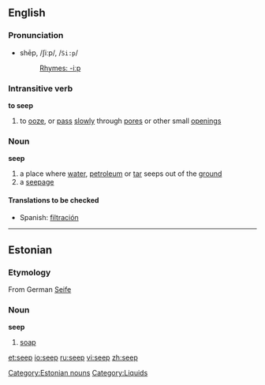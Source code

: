 ==English==
===Pronunciation===
*shēp, /ʃiːp/, /<tt>Si:p</tt>/
*:[[Rhymes:English:-iːp|Rhymes: -iːp]]
===Intransitive verb===
'''to seep'''
# to [[ooze]], or [[pass]] [[slowly]] through [[pore]]s or other small [[opening]]s
===Noun===
'''seep'''
#a place where [[water]], [[petroleum]] or [[tar]] seeps out of the [[ground]]
#a [[seepage]]

====Translations to be checked====
*Spanish: [[filtración]]

----

==Estonian==
===Etymology===
From German [[Seife]]
===Noun===
'''seep'''
# [[soap]]
[[Category:Estonian nouns]]

[[Category:Liquids]]

[[et:seep]]
[[io:seep]]
[[ru:seep]]
[[vi:seep]]
[[zh:seep]]